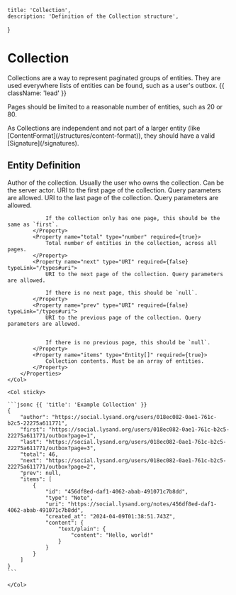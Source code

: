     title: 'Collection',
    description: 'Definition of the Collection structure',
}

# Collection

Collections are a way to represent paginated groups of entities. They are used everywhere lists of entities can be found, such as a user's outbox. {{ className: 'lead' }}

Pages should be limited to a reasonable number of entities, such as 20 or 80.

<Note>
    As Collections are independent and not part of a larger entity (like [ContentFormat](/structures/content-format)), they should have a valid [Signature](/signatures).
</Note>

## Entity Definition

<Row>
    <Col>
        <Properties>
            <Property name="author" type="URI" required={true} typeLink="/types#uri">
                Author of the collection. Usually the user who owns the collection. Can be the server actor.
            </Property>
            <Property name="first" type="URI" required={true} typeLink="/types#uri">
                URI to the first page of the collection. Query parameters are allowed.
            </Property>
            <Property name="last" type="URI" required={true} typeLink="/types#uri">
                URI to the last page of the collection. Query parameters are allowed.
                
                If the collection only has one page, this should be the same as `first`.
            </Property>
            <Property name="total" type="number" required={true}>
                Total number of entities in the collection, across all pages.
            </Property>
            <Property name="next" type="URI" required={false} typeLink="/types#uri">
                URI to the next page of the collection. Query parameters are allowed.
                
                If there is no next page, this should be `null`.
            </Property>
            <Property name="prev" type="URI" required={false} typeLink="/types#uri">
                URI to the previous page of the collection. Query parameters are allowed.
                
                
                If there is no previous page, this should be `null`.
            </Property>
            <Property name="items" type="Entity[]" required={true}>
                Collection contents. Must be an array of entities.
            </Property>
        </Properties>
    </Col>

    <Col sticky>

    ```jsonc {{ 'title': 'Example Collection' }}
    {
        "author": "https://social.lysand.org/users/018ec082-0ae1-761c-b2c5-22275a611771",
        "first": "https://social.lysand.org/users/018ec082-0ae1-761c-b2c5-22275a611771/outbox?page=1",
        "last": "https://social.lysand.org/users/018ec082-0ae1-761c-b2c5-22275a611771/outbox?page=3",
        "total": 46,
        "next": "https://social.lysand.org/users/018ec082-0ae1-761c-b2c5-22275a611771/outbox?page=2",
        "prev": null,
        "items": [
            {
                "id": "456df8ed-daf1-4062-abab-491071c7b8dd",
                "type": "Note",
                "uri": "https://social.lysand.org/notes/456df8ed-daf1-4062-abab-491071c7b8dd",
                "created_at": "2024-04-09T01:38:51.743Z",
                "content": {
                    "text/plain": {
                        "content": "Hello, world!"
                    }
                }
            }
        ]
    }
    ```

    </Col>
</Row>